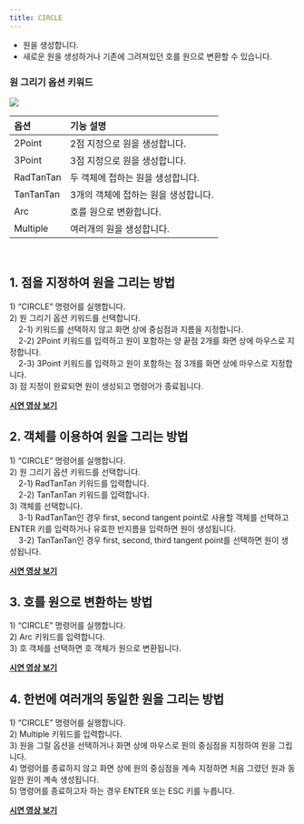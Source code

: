 ```yaml
---
title: CIRCLE 
---
```


[image1]: ../../../../../assets/images/commands/circle/image1.png

* 원을 생성합니다.  
* 새로운 원을 생성하거나 기존에 그려져있던 호를 원으로 변환할 수 있습니다.

### 원 그리기 옵션 키워드  

![][image1]

| 옵션 | 기능 설명 |
| :--- | :----- |
| 2Point | 2점 지정으로 원을 생성합니다.   |
| 3Point | 3점 지정으로 원을 생성합니다.  |
| RadTanTan | 두 객체에 접하는 원을 생성합니다.   |
| TanTanTan | 3개의 객체에 접하는 원을 생성합니다.   |
| Arc | 호를 원으로 변환합니다.   |
| Multiple | 여러개의 원을 생성합니다. |

<br/>

## **1\. 점을 지정하여 원을 그리는 방법**

1\) “CIRCLE” 명령어를 실행합니다.  
2\) 원 그리기 옵션 키워드를 선택합니다.  
&nbsp;&nbsp;&nbsp;&nbsp;2-1) 키워드를 선택하지 않고 화면 상에 중심점과 지름을 지정합니다.  
&nbsp;&nbsp;&nbsp;&nbsp;2-2) 2Point 키워드를 입력하고 원이 포함하는 양 끝점 2개를 화면 상에 마우스로 지정합니다.  
&nbsp;&nbsp;&nbsp;&nbsp;2-3) 3Point 키워드를 입력하고 원이 포함하는 점 3개를 화면 상에 마우스로 지정합니다.  
3\) 점 지정이 완료되면 원이 생성되고 명령어가 종료됩니다.

[**<Icon name="youtube" class="emoji"/> 시연 영상 보기**](https://youtu.be/UOeWKP48X8w)

## **2\. 객체를 이용하여 원을 그리는 방법**

1\) “CIRCLE” 명령어를 실행합니다.  
2\) 원 그리기 옵션 키워드를 선택합니다.  
&nbsp;&nbsp;&nbsp;&nbsp;2-1) RadTanTan 키워드를 입력합니다.  
&nbsp;&nbsp;&nbsp;&nbsp;2-2) TanTanTan 키워드를 입력합니다.  
3\) 객체를 선택합니다.  
&nbsp;&nbsp;&nbsp;&nbsp;3-1) RadTanTan인 경우 first, second tangent point로 사용할 객체를 선택하고 ENTER 키를 입력하거나 유효한 반지름을 입력하면 원이 생성됩니다.  
&nbsp;&nbsp;&nbsp;&nbsp;3-2) TanTanTan인 경우 first, second, third tangent point를 선택하면 원이 생성됩니다.

[**<Icon name="youtube" class="emoji"/> 시연 영상 보기**](https://youtu.be/wcBn6fNxD_s)

## **3\. 호를 원으로 변환하는 방법**

1\) “CIRCLE” 명령어를 실행합니다.  
2\) Arc 키워드를 입력합니다.  
3\) 호 객체를 선택하면 호 객체가 원으로 변환됩니다.

[**<Icon name="youtube" class="emoji"/> 시연 영상 보기**](https://youtu.be/MPLWC0yO508)

## **4\. 한번에 여러개의 동일한 원을 그리는 방법**

1\) “CIRCLE” 명령어를 실행합니다.  
2\) Multiple 키워드를 입력합니다.  
3\) 원을 그릴 옵션을 선택하거나 화면 상에 마우스로 원의 중심점을 지정하여 원을 그립니다.  
4\) 명령어를 종료하지 않고 화면 상에 원의 중심점을 계속 지정하면 처음 그렸던 원과 동일한 원이 계속 생성됩니다.  
5\) 명령어를 종료하고자 하는 경우 ENTER 또는 ESC 키를 누릅니다.

[**<Icon name="youtube" class="emoji"/> 시연 영상 보기**](https://youtu.be/HU23pA_KgKI)
